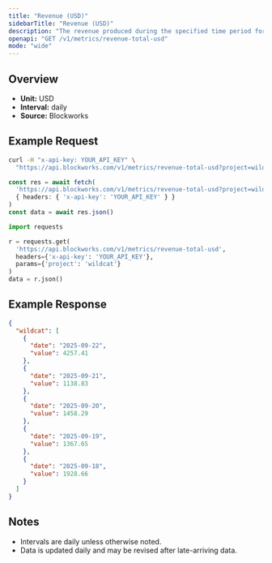 ```yaml
---
title: "Revenue (USD)"
sidebarTitle: "Revenue (USD)"
description: "The revenue produced during the specified time period for given project."
openapi: "GET /v1/metrics/revenue-total-usd"
mode: "wide"
---
```


## Overview

- **Unit:** USD
- **Interval:** daily
- **Source:** Blockworks

## Example Request

<CodeGroup>

```bash cURL
curl -H "x-api-key: YOUR_API_KEY" \
  "https://api.blockworks.com/v1/metrics/revenue-total-usd?project=wildcat"
```

```typescript TypeScript
const res = await fetch(
  'https://api.blockworks.com/v1/metrics/revenue-total-usd?project=wildcat',
  { headers: { 'x-api-key': 'YOUR_API_KEY' } }
)
const data = await res.json()
```

```python Python
import requests

r = requests.get(
  'https://api.blockworks.com/v1/metrics/revenue-total-usd',
  headers={'x-api-key': 'YOUR_API_KEY'},
  params={'project': 'wildcat'}
)
data = r.json()
```

</CodeGroup>

## Example Response

```json
{
  "wildcat": [
    {
      "date": "2025-09-22",
      "value": 4257.41
    },
    {
      "date": "2025-09-21",
      "value": 1138.83
    },
    {
      "date": "2025-09-20",
      "value": 1458.29
    },
    {
      "date": "2025-09-19",
      "value": 1367.65
    },
    {
      "date": "2025-09-18",
      "value": 1928.66
    }
  ]
}
```

## Notes
- Intervals are daily unless otherwise noted.
- Data is updated daily and may be revised after late-arriving data.
